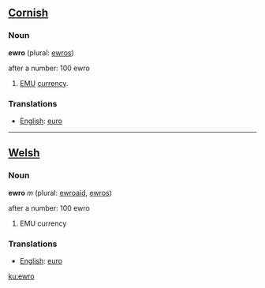 ==[[Cornish]]==

=== Noun ===

'''ewro''' (plural: [[ewros]])

after a number: 100 ewro

#[[EMU]] [[currency]].

=== Translations ===

*[[English]]: [[euro]]

----

==[[Welsh]]==

=== Noun ===

'''ewro''' ''m'' (plural: [[ewroaid]], [[ewros]])

after a number: 100 ewro

#EMU currency

=== Translations ===

*[[English]]: [[euro]]

[[ku:ewro]]